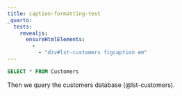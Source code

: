 ```yaml
---
title: caption-formatting-test
_quarto:
  tests:
    revealjs:
      ensureHtmlElements:
        - 
          - "div#lst-customers figcaption em"
---
```


```{#lst-customers .sql lst-cap="Customers _query_"}
SELECT * FROM Customers
```

Then we query the customers database (@lst-customers).
